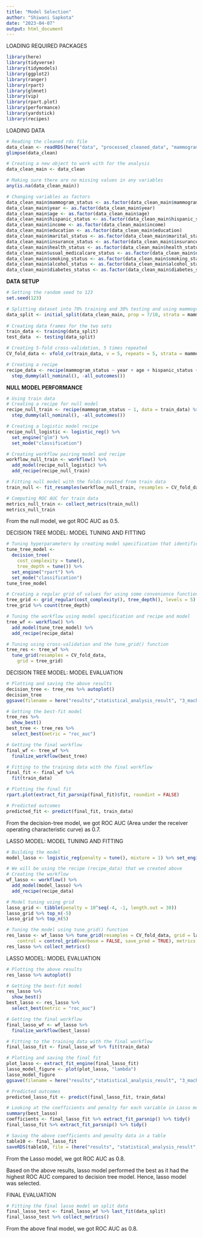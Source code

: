 ```yaml
---
title: "Model Selection"
author: "Shiwani Sapkota"
date: "2023-04-07"
output: html_document
---
```


LOADING REQUIRED PACKAGES

```r
library(here)
library(tidyverse)
library(tidymodels)
library(ggplot2)
library(ranger)
library(rpart)
library(glmnet)
library(vip)
library(rpart.plot)
library(performance)
library(yardstick)
library(recipes)
```

LOADING DATA

```r
# Reading the cleaned rds file
data_clean <- readRDS(here("data", "processed_cleaned_data", "mammogram_ses_clean.rds"))
glimpse(data_clean)

# Creating a new object to work with for the analysis
data_clean_main <- data_clean

# Making sure there are no missing values in any variables
any(is.na(data_clean_main))

# Changing variables as factors
data_clean_main$mammogram_status <- as.factor(data_clean_main$mammogram_status)
data_clean_main$year <- as.factor(data_clean_main$year)
data_clean_main$age <- as.factor(data_clean_main$age)
data_clean_main$hispanic_status <- as.factor(data_clean_main$hispanic_status)
data_clean_main$income <- as.factor(data_clean_main$income)
data_clean_main$education <- as.factor(data_clean_main$education)
data_clean_main$marital_status <- as.factor(data_clean_main$marital_status)
data_clean_main$insurance_status <- as.factor(data_clean_main$insurance_status)
data_clean_main$health_status <- as.factor(data_clean_main$health_status)
data_clean_main$usual_medicalcare_status <- as.factor(data_clean_main$usual_medicalcare_status)
data_clean_main$smoking_status <- as.factor(data_clean_main$smoking_status)
data_clean_main$alcohol_status <- as.factor(data_clean_main$alcohol_status)
data_clean_main$diabetes_status <- as.factor(data_clean_main$diabetes_status)
```

**DATA SETUP**

```r
# Setting the random seed to 123
set.seed(123)

# Splitting dataset into 70% training and 30% testing and using mammogram status outcome as stratification
data_split <- initial_split(data_clean_main, prop = 7/10, strata = mammogram_status)
  
# Creating data frames for the two sets
train_data <- training(data_split)
test_data  <- testing(data_split)

# Creating 5-fold cross-validation, 5 times repeated
CV_fold_data <- vfold_cv(train_data, v = 5, repeats = 5, strata = mammogram_status)

# Creating a recipe
recipe_data <- recipe(mammogram_status ~ year + age + hispanic_status + income + education + marital_status + region_residence + insurance_status + health_status + usual_medicalcare_status + smoking_status + alcohol_status + diabetes_status, data = train_data) %>%
  step_dummy(all_nominal(), -all_outcomes())
```

**NULL MODEL PERFORMANCE**

```r
# Using train data
# Creating a recipe for null model
recipe_null_train <- recipe(mammogram_status ~ 1, data = train_data) %>%
  step_dummy(all_nominal(), -all_outcomes())

# Creating a logistic model recipe
recipe_null_logistic <- logistic_reg() %>% 
  set_engine("glm") %>% 
  set_mode("classification")

# Creating workflow pairing model and recipe 
workflow_null_train <- workflow() %>% 
  add_model(recipe_null_logistic) %>% 
  add_recipe(recipe_null_train)

# Fitting null model with the folds created from train data 
train_null <- fit_resamples(workflow_null_train, resamples = CV_fold_data)

# Computing ROC AUC for train data
metrics_null_train <- collect_metrics(train_null)
metrics_null_train
```

From the null model, we got ROC AUC as 0.5.

DECISION TREE MODEL: MODEL TUNING AND FITTING

```r
# Tuning hyperparameters by creating model specification that identifies which hyperparameters we are planning to tune
tune_tree_model <- 
  decision_tree(
    cost_complexity = tune(),
    tree_depth = tune()) %>%
  set_engine("rpart") %>% 
  set_mode("classification")
tune_tree_model

# Creating a regular grid of values for using some convenience functions for each hyperparameter
tree_grid <- grid_regular(cost_complexity(), tree_depth(), levels = 5)
tree_grid %>% count(tree_depth)

# Tuning the workflow using model specification and recipe and model
tree_wf <- workflow() %>%
  add_model(tune_tree_model) %>%
  add_recipe(recipe_data)

# Tuning using cross-validation and the tune_grid() function
tree_res <- tree_wf %>% 
  tune_grid(resamples = CV_fold_data,
    grid = tree_grid)
```

DECISION TREE MODEL: MODEL EVALUATION

```r
# Plotting and saving the above results
decision_tree <- tree_res %>% autoplot()
decision_tree
ggsave(filename = here("results","statistical_analysis_result", "3_machine_learning_result", "figure2_decision_tree_model.png"), plot = decision_tree)

# Getting the best-fit model
tree_res %>%
  show_best()
best_tree <- tree_res %>%
  select_best(metric = "roc_auc")

# Getting the final workflow
final_wf <- tree_wf %>% 
  finalize_workflow(best_tree)

# Fitting to the training data with the final workflow
final_fit <- final_wf %>%
  fit(train_data)

# Plotting the final fit
rpart.plot(extract_fit_parsnip(final_fit)$fit, roundint = FALSE)

# Predicted outcomes
predicted_fit <- predict(final_fit, train_data)
```

From the decision-tree model, we got ROC AUC (Area under the receiver operating characteristic curve) as 0.7.

LASSO MODEL: MODEL TUNING AND FITTING

```r
# Building the model
model_lasso <- logistic_reg(penalty = tune(), mixture = 1) %>% set_engine("glmnet")

# We will be using the recipe (recipe_data) that we created above 
# Creating the workflow
wf_lasso <- workflow() %>% 
  add_model(model_lasso) %>% 
  add_recipe(recipe_data)

# Model tuning using grid
lasso_grid <- tibble(penalty = 10^seq(-4, -1, length.out = 30))
lasso_grid %>% top_n(-5)
lasso_grid %>% top_n(5)

# Tuning the model using tune_grid() function
res_lasso <- wf_lasso %>% tune_grid(resamples = CV_fold_data, grid = lasso_grid,
    control = control_grid(verbose = FALSE, save_pred = TRUE), metrics = NULL)
res_lasso %>% collect_metrics()
```

LASSO MODEL: MODEL EVALUATION

```r
# Plotting the above results
res_lasso %>% autoplot()

# Getting the best-fit model
res_lasso %>%
  show_best()
best_lasso <- res_lasso %>%
  select_best(metric = "roc_auc")

# Getting the final workflow
final_lasso_wf <- wf_lasso %>% 
  finalize_workflow(best_lasso)

# Fitting to the training data with the final workflow
final_lasso_fit <- final_lasso_wf %>% fit(train_data) 

# Plotting and saving the final fit
plot_lasso <- extract_fit_engine(final_lasso_fit)
lasso_model_figure <- plot(plot_lasso, "lambda")
lasso_model_figure
ggsave(filename = here("results","statistical_analysis_result", "3_machine_learning_result", "figure3_lasso_model.png"), plot = lasso_model_figure)

# Predicted outcomes
predicted_lasso_fit <- predict(final_lasso_fit, train_data)

# Looking at the coefficients and penalty for each variable in Lasso model
summary(best_lasso)
coefficients <- final_lasso_fit %>% extract_fit_parsnip() %>% tidy()
final_lasso_fit %>% extract_fit_parsnip() %>% tidy()

# Saving the above coefficients and penalty data in a table
table10 <- final_lasso_fit
saveRDS(table10, file = (here("results", "statistical_analysis_result", "3_machine_learning_result", "lasso_model_final_fit.rds")))
```

From the Lasso model, we got ROC AUC as 0.8.

Based on the above results, lasso model performed the best as it had the highest ROC AUC compared to decision tree model. Hence, lasso model was selected.

FINAL EVALUATION

```r
# Fitting the final lasso model on split data
final_lasso_test <- final_lasso_wf %>% last_fit(data_split) 
final_lasso_test %>% collect_metrics()
```

From the above final model, we got ROC AUC as 0.8.

